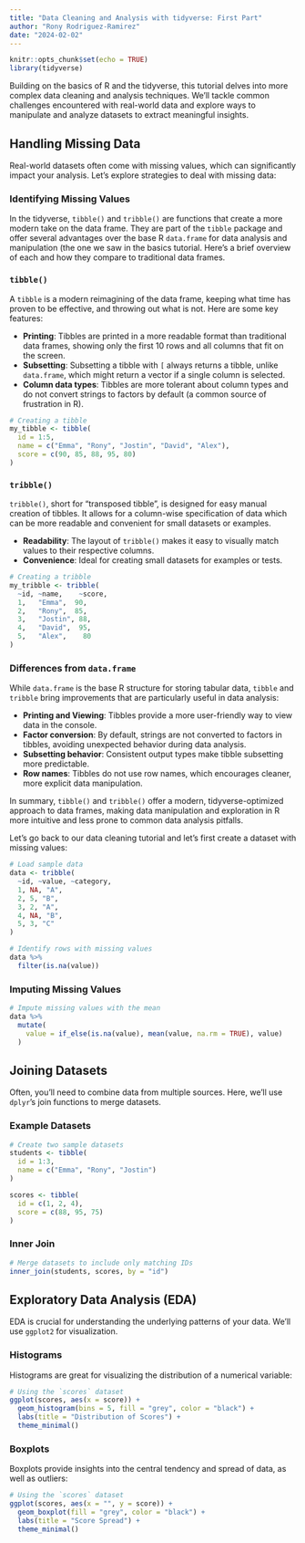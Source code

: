 ```yaml
---
title: "Data Cleaning and Analysis with tidyverse: First Part"
author: "Rony Rodriguez-Ramirez"
date: "2024-02-02"
---
```


```r
knitr::opts_chunk$set(echo = TRUE)
library(tidyverse)
```

Building on the basics of R and the tidyverse, this tutorial delves into more complex data cleaning and analysis techniques. We'll tackle common challenges encountered with real-world data and explore ways to manipulate and analyze datasets to extract meaningful insights.

## Handling Missing Data

Real-world datasets often come with missing values, which can significantly impact your analysis. Let's explore strategies to deal with missing data:

### Identifying Missing Values


In the tidyverse, `tibble()` and `tribble()` are functions that create a more modern take on the data frame. They are part of the `tibble` package and offer several advantages over the base R `data.frame` for data analysis and manipulation (the one we saw in the basics tutorial. Here's a brief overview of each and how they compare to traditional data frames.

### `tibble()`

A `tibble` is a modern reimagining of the data frame, keeping what time has proven to be effective, and throwing out what is not. Here are some key features:

- **Printing**: Tibbles are printed in a more readable format than traditional data frames, showing only the first 10 rows and all columns that fit on the screen.
- **Subsetting**: Subsetting a tibble with `[` always returns a tibble, unlike `data.frame`, which might return a vector if a single column is selected.
- **Column data types**: Tibbles are more tolerant about column types and do not convert strings to factors by default (a common source of frustration in R).

```r
# Creating a tibble
my_tibble <- tibble(
  id = 1:5,
  name = c("Emma", "Rony", "Jostin", "David", "Alex"),
  score = c(90, 85, 88, 95, 80)
)
```

### `tribble()`

`tribble()`, short for "transposed tibble", is designed for easy manual creation of tibbles. It allows for a column-wise specification of data which can be more readable and convenient for small datasets or examples.

- **Readability**: The layout of `tribble()` makes it easy to visually match values to their respective columns.
- **Convenience**: Ideal for creating small datasets for examples or tests.

```r
# Creating a tribble
my_tribble <- tribble(
  ~id, ~name,    ~score,
  1,   "Emma",  90,
  2,   "Rony",  85,
  3,   "Jostin", 88,
  4,   "David",  95,
  5,   "Alex",    80
)
```

### Differences from `data.frame`

While `data.frame` is the base R structure for storing tabular data, `tibble` and `tribble` bring improvements that are particularly useful in data analysis:

- **Printing and Viewing**: Tibbles provide a more user-friendly way to view data in the console.
- **Factor conversion**: By default, strings are not converted to factors in tibbles, avoiding unexpected behavior during data analysis.
- **Subsetting behavior**: Consistent output types make tibble subsetting more predictable.
- **Row names**: Tibbles do not use row names, which encourages cleaner, more explicit data manipulation.

In summary, `tibble()` and `tribble()` offer a modern, tidyverse-optimized approach to data frames, making data manipulation and exploration in R more intuitive and less prone to common data analysis pitfalls.

Let's go back to our data cleaning tutorial and let's first create a dataset with missing values:

```r
# Load sample data
data <- tribble(
  ~id, ~value, ~category,
  1, NA, "A",
  2, 5, "B",
  3, 2, "A",
  4, NA, "B",
  5, 3, "C"
)

# Identify rows with missing values
data %>% 
  filter(is.na(value))
```

### Imputing Missing Values

```r
# Impute missing values with the mean
data %>% 
  mutate(
    value = if_else(is.na(value), mean(value, na.rm = TRUE), value)
  )
```

## Joining Datasets

Often, you'll need to combine data from multiple sources. Here, we'll use `dplyr`'s join functions to merge datasets.

### Example Datasets

```r
# Create two sample datasets
students <- tibble(
  id = 1:3,
  name = c("Emma", "Rony", "Jostin")
)

scores <- tibble(
  id = c(1, 2, 4),
  score = c(88, 95, 75)
)
```

### Inner Join

```r
# Merge datasets to include only matching IDs
inner_join(students, scores, by = "id")
```

## Exploratory Data Analysis (EDA)

EDA is crucial for understanding the underlying patterns of your data. We'll use `ggplot2` for visualization.

### Histograms

Histograms are great for visualizing the distribution of a numerical variable:

```r
# Using the `scores` dataset
ggplot(scores, aes(x = score)) +
  geom_histogram(bins = 5, fill = "grey", color = "black") +
  labs(title = "Distribution of Scores") +
  theme_minimal()
```

### Boxplots

Boxplots provide insights into the central tendency and spread of data, as well as outliers:

```r
# Using the `scores` dataset
ggplot(scores, aes(x = "", y = score)) +
  geom_boxplot(fill = "grey", color = "black") +
  labs(title = "Score Spread") +
  theme_minimal()
```


